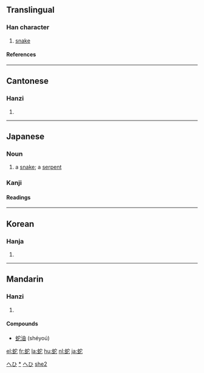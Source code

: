 ==Translingual==

===Han character===
{{Han char|rn=142|rad=虫|as=05|sn=11|four=5311<sub>1</sub>|canj=中戈十心 (LIJP)}}

# [[snake]]

====References====
{{Han ref|kx=1080.200|dkj=32964|dj=1548.360|hdz=42845.080|uh=86C7|ud=34503|bh=B344|bd=45892}}

----

==Cantonese==

===Hanzi===
{{yue-hanzi|jyut=|y=[[se4]], [[yi4]]}}

# {{defn|Cantonese}}

----

==Japanese==

===Noun===
{{ja-noun|k|hira=へび|rom=hebi|hidx=へひ}}

# a [[snake]]; a [[serpent]]

===Kanji===
{{ja-kanji|grade=c|rs=虫05}}

====Readings====
{{ja-readings|on=[[じゃ]] (ja), [[い]] (i), [[だ]] (da)|kun=[[へび]] (hebi), [[くちなわ]] (kuchinawa)}}

[[Category:1000_Japanese_basic_words|へひ]]
[[Category:ja:Snakes|*]]
[[Category:ja:Reptiles|へひ]]

----

==Korean==

===Hanja===
{{ko-hanja|hangeul=[[사]], [[이]]|eumhun=|rv=sa, i|mr=sa, i|y=sa, i}}

# {{defn|Korean}}

----

==Mandarin==

===Hanzi===
{{cmn-hanzi|pin=[[chí]] ([[chi2]]), [[shé]] ([[she2]]), [[tuó]] ([[tuo2]]), [[yí]] ([[yi2]])|wg=[[ch'ih2|ch'ih<sup>2</sup>]], [[she2|she<sup>2</sup>]], [[t'o2|t'o<sup>2</sup>]], [[i2|i<sup>2</sup>]]}}

# {{defn|Mandarin}}

====Compounds====
* [[蛇油]] (shéyoú)

[[Category:zh:Reptiles|she2]]

[[el:蛇]]
[[fr:蛇]]
[[la:蛇]]
[[hu:蛇]]
[[nl:蛇]]
[[ja:蛇]]